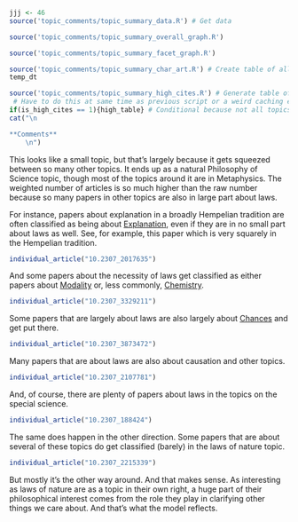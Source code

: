 ```r
jjj <- 46
source('topic_comments/topic_summary_data.R') # Get data
```

```r
source('topic_comments/topic_summary_overall_graph.R')
```

```r
source('topic_comments/topic_summary_facet_graph.R')
```

```r
source('topic_comments/topic_summary_char_art.R') # Create table of all articles in topic
temp_dt
```

```r
source('topic_comments/topic_summary_high_cites.R') # Generate table of highly cited articles. 
 # Have to do this at same time as previous script or a weird caching error occurs.
if(is_high_cites == 1){high_table} # Conditional because not all topics have high cites
cat("\n

**Comments**
	\n")
```

This looks like a small topic, but that's largely because it gets squeezed between so many other topics. It ends up as a natural Philosophy of Science topic, though most of the topics around it are in Metaphysics. The weighted number of articles is so much higher than the raw number because so many papers in other topics are also in large part about laws.

For instance, papers about explanation in a broadly Hempelian tradition are often classified as being about [Explanation](#topic61), even if they are in no small part about laws as well. See, for example, this paper which is very squarely in the Hempelian tradition.

```r
individual_article("10.2307_2017635")
```

And some papers about the necessity of laws get classified as either papers about [Modality](#topic80) or, less commonly, [Chemistry](#topic30).

```r
individual_article("10.2307_3329211")
```

Some papers that are largely about laws are also largely about [Chances](#topic44) and get put there.

```r
individual_article("10.2307_3873472")
```

Many papers that are about laws are also about causation and other topics.

```r
individual_article("10.2307_2107781")
```

And, of course, there are plenty of papers about laws in the topics on the special science.

```r
individual_article("10.2307_188424")
```

The same does happen in the other direction. Some papers that are about several of these topics do get classified (barely) in the laws of nature topic.

```r
individual_article("10.2307_2215339")
```

But mostly it's the other way around. And that makes sense. As interesting as laws of nature are as a topic in their own right, a huge part of their philosophical interest comes from the role they play in clarifying other things we care about. And that's what the model reflects.